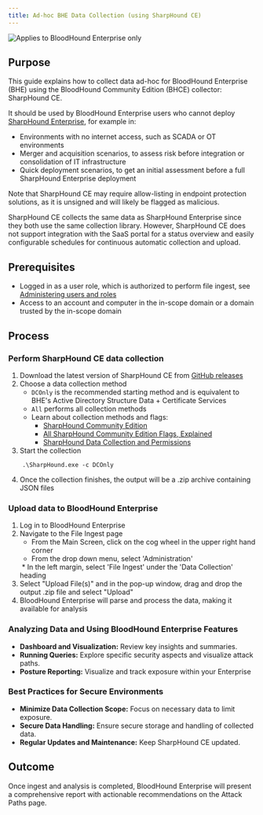 ```yaml
---
title: Ad-hoc BHE Data Collection (using SharpHound CE)
---
```


<img noZoom src="/assets/enterprise-edition-pill-tag.svg" alt="Applies to BloodHound Enterprise only" />

## Purpose

This guide explains how to collect data ad-hoc for BloodHound Enterprise (BHE) using the BloodHound Community Edition (BHCE) collector: SharpHound CE.

It should be used by BloodHound Enterprise users who cannot deploy [SharpHound Enterprise](/collect-data/sharphound/install/system-requirements), for example in:

* Environments with no internet access, such as SCADA or OT environments
* Merger and acquisition scenarios, to assess risk before integration or consolidation of IT infrastructure
* Quick deployment scenarios, to get an initial assessment before a full SharpHound Enterprise deployment

Note that SharpHound CE may require allow-listing in endpoint protection solutions, as it is unsigned and will likely be flagged as malicious.

SharpHound CE collects the same data as SharpHound Enterprise since they both use the same collection library. However, SharpHound CE does not support integration with the SaaS portal for a status overview and easily configurable schedules for continuous automatic collection and upload.

## Prerequisites

* Logged in as a user role, which is authorized to perform file ingest, see [Administering users and roles](/manage-bloodhound/auth/users-and-roles)
* Access to an account and computer in the in-scope domain or a domain trusted by the in-scope domain

## Process

### Perform SharpHound CE data collection

1. Download the latest version of SharpHound CE from [GitHub releases](https://github.com/SpecterOps/SharpHound/releases/latest)
2. Choose a data collection method
   * `DCOnly` is the recommended starting method and is equivalent to BHE's Active Directory Structure Data + Certificate Services
   * `All` performs all collection methods
   * Learn about collection methods and flags:
     * [SharpHound Community Edition](/collect-data/community/sharphound)
     * [All SharpHound Community Edition Flags, Explained](/collect-data/community/sharphound-flags)
     * [SharpHound Data Collection and Permissions](/collect-data/operations/permissions)
3. Start the collection

```
    .\SharpHound.exe -c DCOnly
```

4. Once the collection finishes, the output will be a .zip archive containing JSON files

### Upload data to BloodHound Enterprise

1. Log in to BloodHound Enterprise
2. Navigate to the File Ingest page
   * From the Main Screen, click on the cog wheel in the upper right hand corner
   * From the drop down menu, select 'Administration'
   <Frame>
     <img src="/assets/image-60.png" alt="" />
   </Frame>
   * In the left margin, select 'File Ingest' under the 'Data Collection' heading
   <Frame>
     <img src="/assets/image-61.png" alt="" />
   </Frame>
3. Select "Upload File(s)" and in the pop-up window, drag and drop the output .zip file and select "Upload"
   <Frame>
     <img src="/assets/image-62.png" alt="" />
   </Frame>
4. BloodHound Enterprise will parse and process the data, making it available for analysis

### Analyzing Data and Using BloodHound Enterprise Features

* **Dashboard and Visualization:** Review key insights and summaries.
* **Running Queries:** Explore specific security aspects and visualize attack paths.
* **Posture Reporting:** Visualize and track exposure within your Enterprise

### Best Practices for Secure Environments

* **Minimize Data Collection Scope:** Focus on necessary data to limit exposure.
* **Secure Data Handling:** Ensure secure storage and handling of collected data.
* **Regular Updates and Maintenance:** Keep SharpHound CE updated.

## Outcome

Once ingest and analysis is completed, BloodHound Enterprise will present a comprehensive report with actionable recommendations on the Attack Paths page.
